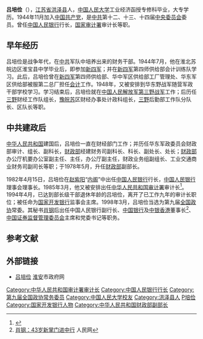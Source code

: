 {{Infobox_officeholder
| name = 吕培俭
| image name = 
| width = 
| now = [[中国人民银行|中国人民银行]]第六任[[中国人民银行|行长]]
| period = 1982年4月 – 1985年3月
| now2 = [[中华人民共和国审计署|中华人民共和国审计署]]第二任[[中华人民共和国审计署|审计长]]
| period2 = 1985年3月 – 1994年4月
| Sex = 男
| different name =
| party ={{CPC}}
| Native place = [[江苏省|江苏省]][[洪泽县|洪泽县]]
| date of birth = {{Birth year and age|1928|8}}
| place of birth = {{CHN-1928}}[[江苏省_(中華民國)|江蘇省]][[洪泽县|洪泽县]]
| date of death = 
| place of death = 
| nationality = {{PRC}}
| spouse = 
| relatives = 
| educate = 
*[[中国人民大学|中国人民大学]]工业经济函授专修科毕业
| past = 
*[[中国人民银行|中国人民银行]]行长
*[[中华人民共和国审计署|中华人民共和国审计署]]审计长
*[[国家开发银行|国家开发银行]]监事会主席
*第九届[[全国政协|全国政协]]常委
| work =
}}
'''吕培俭'''（{{bd|1928年|8月||catIdx=L呂}}），[[江苏省|江苏省]][[洪泽县|洪泽县]]人，[[中国人民大学|中国人民大学]]工业经济函授专修科毕业，大专学历。1944年11月加入[[中国共产党|中国共产党]]，是[[中共|中共]]第十二、十三、十四届[[中央委员会|中央委员会]]委员。曾任[[中国人民银行|中国人民银行]]行长，[[中华人民共和国审计署|国家审计署]]审计长等职。

== 早年经历 ==
吕培俭是战争年代，在[[中共|中共]]军队中培养出来的财务干部。1944年7月，他在淮北苏皖边区淮宝县中学毕业后，即参加[[新四军|新四军]]；并在[[新四军|新四军]]第四师供给部会计训练队学习。此后，吕培俭曾在[[新四军|新四军]]第四师供给部、华中军区供给部工厂管理处、华东军区供给部被服第二总厂担任[[会计|会计]]工作。1948年，又被安排到华东野战军随营军政干部学校学习。学习结束后，吕培俭就在[[中国人民解放军|中国人民解放军]][[第三野战军|第三野战军]]工作；后历任[[第三野战军|三野]]财经工作队组长，[[豫|豫]][[皖|皖]][[苏|苏]]区财经办事处计政科组长，[[第三野战军|三野]]后勤部工作队分队长、区队长等职。

== 中共建政后 ==
[[中华人民共和国|中华人民共和国]]建国后，吕培俭一直在财经部门工作；并历任华东军政委员会财政部审计、组长、副科长，[[中华人民共和国财政部|财政部]]经建财务司副科长、科长、副处长、处长；[[中华人民共和国财政部|财政部]]办公厅机要办公室副主任、主任，办公厅副主任，财政业务组副组长、工业交通商业财务司副司长等职；于1978年5月，升任[[中华人民共和国财政部|财政部]]副部长。

1982年4月15日，吕培俭在[[赵紫阳|赵紫阳]]“[[内阁|内阁]]”中出任[[中国人民银行|中国人民银行]]行长，[[中国人民银行|中国人民银行]]理事会理事长。1985年3月，他又被安排出任[[中华人民共和国审计署|中华人民共和国审计署]]审计长<ref>{{cite web|title=审计署原审计长吕培俭视察梦兰|url=http://www.hometexnet.com/person/71925.html|publisher=中国家纺网|accessdate=2012-02-23|archive-url=https://web.archive.org/web/20120612194314/http://www.hometexnet.com/person/71925.html|archive-date=2012-06-12|dead-url=yes}}</ref>。1994年4月，已达到部长级干部退休年龄的吕培俭，离开了已工作九年的审计长职位；被任命为[[国家开发银行|国家开发银行]]监事会主席。1998年3月，吕培俭当选为第九届[[全国政协|全国政协]]常委。其秘书[[肖钢|肖钢]]后出任中国人民银行副行长、[[中国银行|中国银行]]及[[中国银行（香港）|中银香港]]董事长<ref>[http://www.people.com.cn/GB/jinji/34/166/20030331/959098.html 肖钢：43岁新掌门进中行] {{Wayback|url=http://www.people.com.cn/GB/jinji/34/166/20030331/959098.html |date=20160304061656 }} 人民网</ref>、[[中国证券监督管理委员会|中国证券监督管理委员会]]主席和党委书记等职务。

== 参考文献 ==
{{Reflist|2}}

==外部链接 ==
*[http://www.huaian.gov.cn/center/center/jsp/clairvoyancehuaian/content.jsp?articleId=10550 吕培俭]{{dead link|date=2017年12月 |bot=InternetArchiveBot |fix-attempted=yes }} [[淮安|淮安]]市政府网
{{start box}}
{{s-gov}}
{{s-before|{{box|[[李葆华|李葆华]]}}}}
{{s-title|[[中国人民银行|中国人民银行]]行长|1982年4月 — 1985年3月}}
{{s-after|{{box|[[陈慕华|陈慕华]]}}（兼）}}
{{s-before|[[于明涛|于明涛]]}}
{{s-title|[[中华人民共和国审计署|中华人民共和国审计署]]审计长|1985年3月 — 1994年4月}}
{{s-after|[[郭振乾|郭振乾]]}}
{{end box}}

{{第5届国务院}}
{{第6届国务院}}
{{中华人民共和国审计署审计长}}
{{中国人民银行行长}}

{{DEFAULTSORT:L}}
[[Category:中华人民共和国审计署审计长|Category:中华人民共和国审计署审计长]]
[[Category:中国人民银行行长|Category:中国人民银行行长]]
[[Category:第九届全国政协常务委员|Category:第九届全国政协常务委员]]
[[Category:中国人民大学校友|Category:中国人民大学校友]]
[[Category:洪泽县人|Category:洪泽县人]]
[[Category:吕姓|P培俭]]
[[Category:国家开发银行人物|Category:国家开发银行人物]]
[[Category:中华人民共和国财政部副部长|Category:中华人民共和国财政部副部长]]